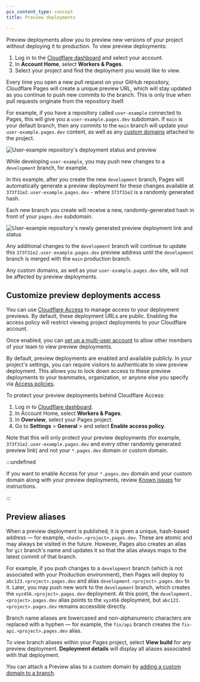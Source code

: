 ```yaml
---
pcx_content_type: concept
title: Preview deployments

---
```


Preview deployments allow you to preview new versions of your project without deploying it to production. To view preview deployments:

1. Log in to the [Cloudflare dashboard](https://dash.cloudflare.com/login) and select your account.
2. In **Account Home**, select **Workers & Pages**.
3. Select your project and find the deployment you would like to view.

Every time you open a new pull request on your GitHub repository, Cloudflare Pages will create a unique preview URL, which will stay updated as you continue to push new commits to the branch. This is only true when pull requests originate from the repository itself.

For example, if you have a repository called `user-example` connected to Pages, this will give you a `user-example.pages.dev` subdomain. If `main` is your default branch, then any commits to the `main` branch will update your `user-example.pages.dev` content, as well as any [custom domains](/pages/configuration/custom-domains/) attached to the project.

![User-example repository's deployment status and preview](~/assets/images/pages/platform/preview-deployment-mergedone.png)

While developing `user-example`, you may push new changes to a `development` branch, for example.

In this example, after you create the new `development` branch, Pages will automatically generate a preview deployment for these changes available at `373f31e2.user-example.pages.dev` - where `373f31e2` is a randomly generated hash.

Each new branch you create will receive a new, randomly-generated hash in front of your `pages.dev` subdomain.

![User-example repository's newly generated preview deployment link and status](~/assets/images/pages/platform/preview-deployment-generated.png)

Any additional changes to the `development` branch will continue to update this `373f31e2.user-example.pages.dev` preview address until the `development` branch is merged with the `main` production branch.

Any custom domains, as well as your `user-example.pages.dev` site, will not be affected by preview deployments.

## Customize preview deployments access

You can use [Cloudflare Access](/cloudflare-one/policies/access/) to manage access to your deployment previews. By default, these deployment URLs are public. Enabling the access policy will restrict viewing project deployments to your Cloudflare account.

Once enabled, you can [set up a multi-user account](/fundamentals/setup/manage-members/) to allow other members of your team to view preview deployments.

By default, preview deployments are enabled and available publicly. In your project's settings, you can require visitors to authenticate to view preview deployment. This allows you to lock down access to these preview deployments to your teammates, organization, or anyone else you specify via [Access policies](/cloudflare-one/policies/).

To protect your preview deployments behind Cloudflare Access:

1. Log in to [Cloudflare dashboard](https://dash.cloudflare.com/login).
2. In Account Home, select **Workers & Pages**.
3. In **Overview**, select your Pages project.
4. Go to **Settings** > **General** > and select **Enable access policy**.

Note that this will only protect your preview deployments (for example, `373f31e2.user-example.pages.dev` and every other randomly generated preview link) and not your `*.pages.dev` domain or custom domain.

:::undefined


If you want to enable Access for your `*.pages.dev` domain and your custom domain along with your preview deployments, review [Known issues](/pages/platform/known-issues/#enable-access-on-your-pagesdev-domain) for instructions.


:::

## Preview aliases

When a preview deployment is published, it is given a unique, hash-based address — for example, `<hash>.<project>.pages.dev`. These are atomic and may always be visited in the future. However, Pages also creates an alias for `git` branch's name and updates it so that the alias always maps to the latest commit of that branch.

For example, if you push changes to a `development` branch (which is not associated with your Production environment), then Pages will deploy to `abc123.<project>.pages.dev` and alias `development.<project>.pages.dev` to it. Later, you may push new work to the `development` branch, which creates the `xyz456.<project>.pages.dev` deployment. At this point, the `development.<project>.pages.dev` alias points to the `xyz456` deployment, but `abc123.<project>.pages.dev` remains accessible directly.

Branch name aliases are lowercased and non-alphanumeric characters are replaced with a hyphen — for example, the `fix/api` branch creates the `fix-api.<project>.pages.dev` alias.

To view branch aliases within your Pages project, select **View build** for any preview deployment. **Deployment details** will display all aliases associated with that deployment.

You can attach a Preview alias to a custom domain by [adding a custom domain to a branch](https://developers.cloudflare.com/pages/how-to/custom-branch-aliases/).
